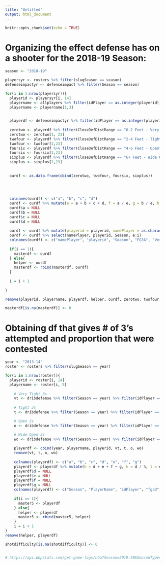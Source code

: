 ```yaml
---
title: "Untitled"
output: html_document
---
```


```r
knitr::opts_chunk$set(echo = TRUE)
```

# Organizing the effect defense has on a shooter for the 2018-19 Season:
```r
season <- "2018-19"

playersyr <- rosters %>% filter(slugSeason == season)
defenseimpactyr <- defenseimpact %>% filter(Season == season)

for(i in 1:nrow(playersyr)){
  playerid <- playersyr[i, 14]
  playername <- allplayers %>% filter(idPlayer == as.integer(playerid))
  playername <- playername[1,3]
  

  playerdf <- defenseimpactyr %>% filter(idPlayer == as.integer(playerid))
  
  zerotwo <- playerdf %>% filter(CloseDefDistRange == "0-2 Feet - Very Tight")
  zerotwo <- zerotwo[1, 23]
  twofour <- playerdf %>% filter(CloseDefDistRange == "2-4 Feet - Tight")
  twofour <- twofour[1,23]
  foursix <- playerdf %>% filter(CloseDefDistRange == "4-6 Feet - Open")
  foursix <- foursix[1,23]
  sixplus <- playerdf %>% filter(CloseDefDistRange == "6+ Feet - Wide Open")
  sixplus <- sixplus[1,23]
  
  
  ourdf <- as.data.frame(cbind(zerotwo, twofour, foursix, sixplus))
  
  
  
  
  colnames(ourdf) <- c("a", "b", "c", "d")
  ourdf <- ourdf %>% mutate(e = a + b + c + d, f = a / e, g = b / e, h = c / e, i = d / e)
  ourdf$a = NULL
  ourdf$b = NULL
  ourdf$c = NULL
  ourdf$d = NULL
  
  ourdf <- ourdf %>% mutate(playerid = playerid, namePlayer = as.character(playername), Season = season)
  ourdf <- ourdf %>% select(namePlayer, playerid, Season, e:i)
  colnames(ourdf) <- c("namePlayer", "playerid", "Season", "FG3A", "VeryTight", "Tight", "Open", "WideOpen")
  
  if(i == 1){
    masterdf <- ourdf
  } else{
    helper <- ourdf
    masterdf <- rbind(masterdf, ourdf)
  }
  
  i = i + 1
  
}

remove(playerid, playername, playerdf, helper, ourdf, zerotwo, twofour, foursix, sixplus)

masterdf[is.na(masterdf)] <- 0


```


# Obtaining df that gives # of 3's attempted and proportion that were contested
```r

year <- "2013-14"
roster <- rosters %>% filter(slugSeason == year)

for(i in 1:nrow(roster)){
  playerid <- roster[i, 14]
  playername <- roster[i, 5]
  
    # Very Tight 3s
    vt <- dribdefense %>% filter(Season == year) %>% filter(idPlayer == as.integer(playerid)) %>% filter( CloseDefDistRange == "0-2 Feet - Very Tight") %>% summarise(fga = sum(fg3a))
  
    # Tight 3s
    t <- dribdefense %>% filter(Season == year) %>% filter(idPlayer == as.integer(playerid)) %>% filter(CloseDefDistRange == "2-4 Feet - Tight") %>% summarise(fga = sum(fg3a))

    # Open 3s
    o <- dribdefense %>% filter(Season == year) %>% filter(idPlayer == as.integer(playerid)) %>% filter( CloseDefDistRange == "4-6 Feet - Open") %>% summarise(fga = sum(fg3a))

    # Wide Open 3s
    wo <- dribdefense %>% filter(Season == year) %>% filter(idPlayer == as.integer(playerid)) %>% filter( CloseDefDistRange == "6+ Feet - Wide Open") %>% summarise(fga = sum(fg3a))
  
    playerdf <- cbind(year, playername, playerid, vt, t, o, wo)
    remove(vt, t, o, wo)
    
    colnames(playerdf) <- c("a", "b", "c", "d", "e", "f", "g")
    playerdf <- playerdf %>% mutate(h = d + e + f + g, k = d / h, l = e / h, m = f / h, n = g / h)
    playerdf$d = NULL
    playerdf$e = NULL
    playerdf$f = NULL
    playerdf$g = NULL
    colnames(playerdf) <- c("Season", "PlayerName", "idPlayer", "fga3", "VeryTight", "Tight", "Open", "WideOpen")
    
    if(i == 1){
      master5 <- playerdf
    } else{
      helper <- playerdf
      master5 <- rbind(master5, helper)
    }
    i = i + 1
}
remove(helper, playerdf)

shotdifficulty[is.na(shotdifficulty)] <- 0


# https://api.pbpstats.com/get-game-logs/nba?Season=2019-20&SeasonType=Regular+Season&EntityId=1629027&EntityType=Player&StatType=Totals&Table=Scoring
```